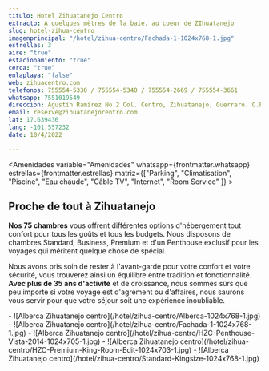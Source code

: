 ```yaml
---
titulo: Hotel Zihuatanejo Centro
extracto: A quelques mètres de la baie, au coeur de ZIhuatanejo 
slug: hotel-zihua-centro
imagenprincipal: "/hotel/zihua-centro/Fachada-1-1024x768-1.jpg"
estrellas: 3
aire: "true"
estacionamiento: "true"
cerca: "true"
enlaplaya: "false"
web: zihuacentro.com
telefonos: 755554-5330 / 755554-5340 / 755554-2669 / 755554-3661 
whatsapp: 7551019549
direccion: Agustín Ramírez No.2 Col. Centro, Zihuatanejo, Guerrero. C.P.40880
email: reserve@zihuatanejocentro.com
lat: 17.639436
lang: -101.557232
date: 10/4/2022

---
```


<Amenidades variable="Amenidades" whatsapp={frontmatter.whatsapp} estrellas={frontmatter.estrellas} matriz={["Parking", "Climatisation", "Piscine", "Eau chaude", "Câble TV", "Internet", "Room Service" ]} > 


## Proche de tout à Zihuatanejo

**Nos 75 chambres** vous offrent différentes options d'hébergement tout confort pour tous les goûts et tous les budgets. Nous disposons de chambres Standard, Business, Premium et d'un Penthouse exclusif pour les voyages qui méritent quelque chose de spécial.

Nous avons pris soin de rester à l'avant-garde pour votre confort et votre sécurité, vous trouverez ainsi un équilibre entre tradition et fonctionnalité. **Avec plus de 35 ans d'activité** et de croissance, nous sommes sûrs que peu importe si votre voyage est d'agrément ou d'affaires, nous saurons vous servir pour que votre séjour soit une expérience inoubliable.

</Amenidades>

<Galeria>
- ![Alberca Zihuatanejo centro](/hotel/zihua-centro/Alberca-1024x768-1.jpg)
- ![Alberca Zihuatanejo centro](/hotel/zihua-centro/Fachada-1-1024x768-1.jpg)
- ![Alberca Zihuatanejo centro](/hotel/zihua-centro/HZC-Penthouse-Vista-2014-1024x705-1.jpg)
- ![Alberca Zihuatanejo centro](/hotel/zihua-centro/HZC-Premium-King-Room-Edit-1024x703-1.jpg)
- ![Alberca Zihuatanejo centro](/hotel/zihua-centro/Standard-Kingsize-1024x768-1.jpg)
</Galeria>